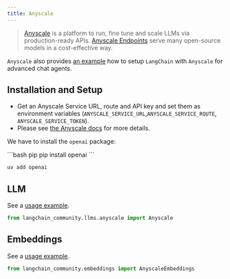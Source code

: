 ```yaml
---
title: Anyscale
---
```


>[Anyscale](https://www.anyscale.com) is a platform to run, fine tune and scale LLMs via production-ready APIs.
> [Anyscale Endpoints](https://docs.anyscale.com/endpoints/overview) serve many open-source models in a cost-effective way.

`Anyscale` also provides [an example](https://docs.anyscale.com/endpoints/model-serving/examples/langchain-integration)
how to setup `LangChain` with `Anyscale` for advanced chat agents.

## Installation and Setup

- Get an Anyscale Service URL, route and API key and set them as environment variables (`ANYSCALE_SERVICE_URL`,`ANYSCALE_SERVICE_ROUTE`, `ANYSCALE_SERVICE_TOKEN`).
- Please see [the Anyscale docs](https://www.anyscale.com/get-started) for more details.

We have to install the `openai` package:

<CodeGroup>
```bash pip
pip install openai
```

```bash uv
uv add openai
```
</CodeGroup>

## LLM

See a [usage example](/oss/python/integrations/llms/anyscale).

```python
from langchain_community.llms.anyscale import Anyscale
```

## Embeddings

See a [usage example](/oss/python/integrations/text_embedding/anyscale).

```python
from langchain_community.embeddings import AnyscaleEmbeddings
```
